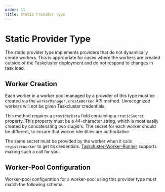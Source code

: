 ```yaml
---
order: 11
title: Static Provider Type
---
```


# Static Provider Type

The static provider type implements providers that do not dynamically create workers.
This is appropriate for cases where the workers are created outside of the Taskcluster deployment and do not respond to changes in task load.

## Worker Creation

Each worker in a worker pool managed by a provider of this type must be created via the `workerManager.createWorker` API method.
Unrecognized workers will not be given Taskcluster credentials.

This method requires a `providerData` field containing a `staticSecret` property.
This property must be a 44-character string, which is most easily created by concatenating two slugid's.
The secret for each worker should be different, to ensure that worker identities are authoritative.

The same secret must be provided by the worker when it calls `registerWorker` to get its credentials.
[Taskcluster-Worker-Runner](https://github.com/taskcluster/taskcluster-worker-runner) supports making such a call for you.

## Worker-Pool Configuration

Worker-pool configuration for a worker-pool using this provider type must match the following schema.

<SchemaTable schema="/schemas/worker-manager/v1/config-static.json" />
